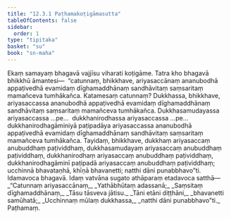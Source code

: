 ```yaml
---
title: "12.3.1 Paṭhamakoṭigāmasutta"
tableOfContents: false
sidebar:
  order: 1
type: "tipitaka"
basket: "su"
book: "sn-maha"
---
```



<DynamicBreadcrumb />

<Division number="1091" book="sn-maha" bookNo="14" page="377">

<Paragraph number="2264" book="sn-maha">
Ekaṃ samayaṃ bhagavā vajjīsu viharati koṭigāme. Tatra kho bhagavā bhikkhū āmantesi—  “catunnaṃ, bhikkhave, ariyasaccānaṃ ananubodhā appaṭivedhā evamidaṃ dīghamaddhānaṃ sandhāvitaṃ saṃsaritaṃ mamañceva tumhākañca.
</Paragraph>

<Paragraph number="2265" book="sn-maha">
Katamesaṃ catunnaṃ? Dukkhassa, bhikkhave, ariyasaccassa ananubodhā appaṭivedhā evamidaṃ dīghamaddhānaṃ sandhāvitaṃ saṃsaritaṃ mamañceva tumhākañca. Dukkhasamudayassa ariyasaccassa …pe…  dukkhanirodhassa ariyasaccassa …pe…  dukkhanirodhagāminiyā paṭipadāya ariyasaccassa ananubodhā appaṭivedhā evamidaṃ dīghamaddhānaṃ sandhāvitaṃ saṃsaritaṃ mamañceva tumhākañca. Tayidaṃ, bhikkhave, dukkhaṃ ariyasaccaṃ anubuddhaṃ paṭividdhaṃ, dukkhasamudayaṃ ariyasaccaṃ anubuddhaṃ paṭividdhaṃ, dukkhanirodhaṃ ariyasaccaṃ anubuddhaṃ paṭividdhaṃ, dukkhanirodhagāminī paṭipadā ariyasaccaṃ anubuddhaṃ paṭividdhaṃ; ucchinnā bhavataṇhā, khīṇā bhavanetti; natthi dāni punabbhavo”ti.
</Paragraph>

<Paragraph number="2266" book="sn-maha">
Idamavoca bhagavā. Idaṃ vatvāna sugato athāparaṃ etadavoca satthā—
</Paragraph>

<Paragraph number="2267" type="verses" book="sn-maha">
_“Catunnaṃ ariyasaccānaṃ,_  
_Yathābhūtaṃ adassanā;_  
_Saṃsitaṃ dīghamaddhānaṃ,_  
_Tāsu tāsveva jātisu._  

</Paragraph>

<Paragraph number="2268" type="verses" book="sn-maha">
_Tāni etāni diṭṭhāni,_  
_bhavanetti samūhatā;_  
_Ucchinnaṃ mūlaṃ dukkhassa,_  
_natthi dāni punabbhavo”ti._  


</Paragraph>
</Division>

<Paragraph number="2269" type="center" book="sn-maha">
Paṭhamaṃ.
</Paragraph>